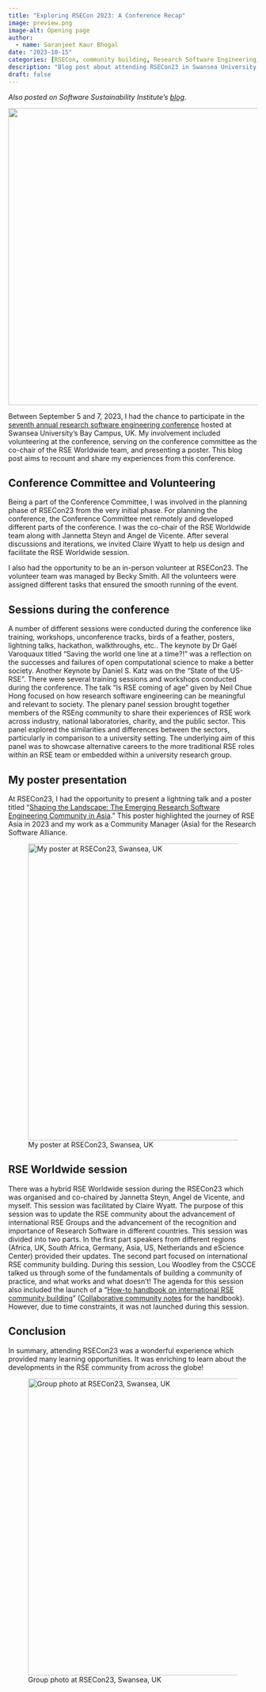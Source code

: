 ```yaml
---
title: "Exploring RSECon 2023: A Conference Recap"
image: preview.png
image-alt: Opening page
author:
  - name: Saranjeet Kaur Bhogal
date: "2023-10-15"
categories: [RSECon, community building, Research Software Engineering, United Kingdom]
description: "Blog post about attending RSECon23 in Swansea University's Bay Campus, United Kingdom"
draft: false
---
```


*Also posted on Software Sustainability Institute's [blog](https://www.software.ac.uk/blog/exploring-rsecon-2023-conference-recap)*.

![](preview.png){width="600"}

Between September 5 and 7, 2023, I had the chance to participate in the [seventh annual research software engineering conference](https://rsecon23.society-rse.org) hosted at Swansea University's Bay Campus, UK. My involvement included volunteering at the conference, serving on the conference committee as the co-chair of the RSE Worldwide team, and presenting a poster. This blog post aims to recount and share my experiences from this conference.

## Conference Committee and Volunteering

Being a part of the Conference Committee, I was involved in the planning phase of RSECon23 from the very initial phase. For planning the conference, the Conference Committee met remotely and developed different parts of the conference. I was the co-chair of the RSE Worldwide team along with Jannetta Steyn and Angel de Vicente. After several discussions and iterations, we invited Claire Wyatt to help us design and facilitate the RSE Worldwide session.

I also had the opportunity to be an in-person volunteer at RSECon23. The volunteer team was managed by Becky Smith. All the volunteers were assigned different tasks that ensured the smooth running of the event.

## Sessions during the conference

A number of different sessions were conducted during the conference like training, workshops, unconference tracks, birds of a feather, posters, lightning talks, hackathon, walkthroughs, etc.. The keynote by Dr Gaël Varoquaux titled “Saving the world one line at a time?!” was a reflection on the successes and failures of open computational science to make a better society. Another Keynote by Daniel S. Katz was on the “State of the US-RSE”. There were several training sessions and workshops conducted during the conference. The talk “Is RSE coming of age” given by Neil Chue Hong focused on how research software engineering can be meaningful and relevant to society. The plenary panel session brought together members of the RSEng community to share their experiences of RSE work across industry, national laboratories, charity, and the public sector. This panel explored the similarities and differences between the sectors, particularly in comparison to a university setting. The underlying aim of this panel was to showcase alternative careers to the more traditional RSE roles within an RSE team or embedded within a university research group.

## My poster presentation

At RSECon23, I had the opportunity to present a lightning talk and a poster titled "[Shaping the Landscape: The Emerging Research Software Engineering Community in Asia]()." This poster highlighted the journey of RSE Asia in 2023 and my work as a Community Manager (Asia) for the Research Software Alliance.

![My poster at RSECon23, Swansea, UK](poster.png){width="600"}

## RSE Worldwide session

There was a hybrid RSE Worldwide session during the RSECon23 which was organised and co-chaired by Jannetta Steyn, Angel de Vicente, and myself. This session was facilitated by Claire Wyatt. The purpose of this session was to update the RSE community about the advancement of international RSE Groups and the advancement of the recognition and importance of Research Software in different countries. This session was divided into two parts. In the first part speakers from different regions (Africa, UK, South Africa, Germany, Asia, US, Netherlands and eScience Center) provided their updates. The second part focused on international RSE community building. During this session, Lou Woodley from the CSCCE talked us through some of the fundamentals of building a community of practice, and what works and what doesn't! The agenda for this session also included the launch of a “[How-to handbook on international RSE community building](https://rse-worldwide.github.io/RSE-Community-Building/intro.html)” ([Collaborative community notes](https://hackmd.io/@rseteam-ncl/RSEWORLDWIDE) for the handbook). However, due to time constraints, it was not launched during this session.

## Conclusion

In summary, attending RSECon23 was a wonderful experience which provided many learning opportunities. It was enriching to learn about the developments in the RSE community from across the globe!

![Group photo at RSECon23, Swansea, UK](group.png){width="600"}